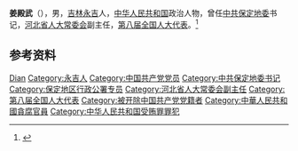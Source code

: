 '''姜殿武'''（{{bd|1936年|}}），男，[[吉林|吉林]][[永吉|永吉]]人，[[中华人民共和国|中华人民共和国]]政治人物，曾任[[中共保定地委|中共保定地委]]书记，[[河北省人大常委会|河北省人大常委会]]副主任，[[第八届全国人大代表|第八届全国人大代表]]。<ref>{{Cite book|title=中华人民共和国职官志|author=何虎生, 李耀东, 向常福主编|publisher=中国社会出版社|year=2003|isbn=9787800883934|location=北京|pages=}}</ref>

== 参考资料 ==
{{reflist}}

{{中国政治人物小作品}}
{{保定市市长}}

{{Authority control}}
{{DEFAULTSORT:Jiang dianwu}}
[[Category:姜姓|Dian]]
[[Category:永吉人|Category:永吉人]]
[[Category:中国共产党党员|Category:中国共产党党员]]
[[Category:中共保定地委书记|Category:中共保定地委书记]]
[[Category:保定地区行政公署专员|Category:保定地区行政公署专员]]
[[Category:河北省人大常委会副主任|Category:河北省人大常委会副主任]]
[[Category:第八届全国人大代表|Category:第八届全国人大代表]]
[[Category:被开除中国共产党党籍者|Category:被开除中国共产党党籍者]]
[[Category:中華人民共和國貪腐官員|Category:中華人民共和國貪腐官員]]
[[Category:中华人民共和国受贿罪罪犯|Category:中华人民共和国受贿罪罪犯]]